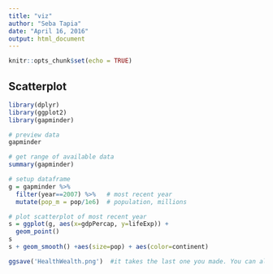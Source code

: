 ```yaml
---
title: "viz"
author: "Seba Tapia"
date: "April 16, 2016"
output: html_document
---
```


```r
knitr::opts_chunk$set(echo = TRUE)
```

## Scatterplot

```r
library(dplyr)
library(ggplot2)
library(gapminder)

# preview data
gapminder

# get range of available data
summary(gapminder)
```

```r
# setup dataframe
g = gapminder %>%
  filter(year==2007) %>%   # most recent year 
  mutate(pop_m = pop/1e6)  # population, millions

# plot scatterplot of most recent year 
s = ggplot(g, aes(x=gdpPercap, y=lifeExp)) +
  geom_point()
s
s + geom_smooth() +aes(size=pop) + aes(color=continent)

ggsave('HealthWealth.png')  #it takes the last one you made. You can also specify the one you want
```


